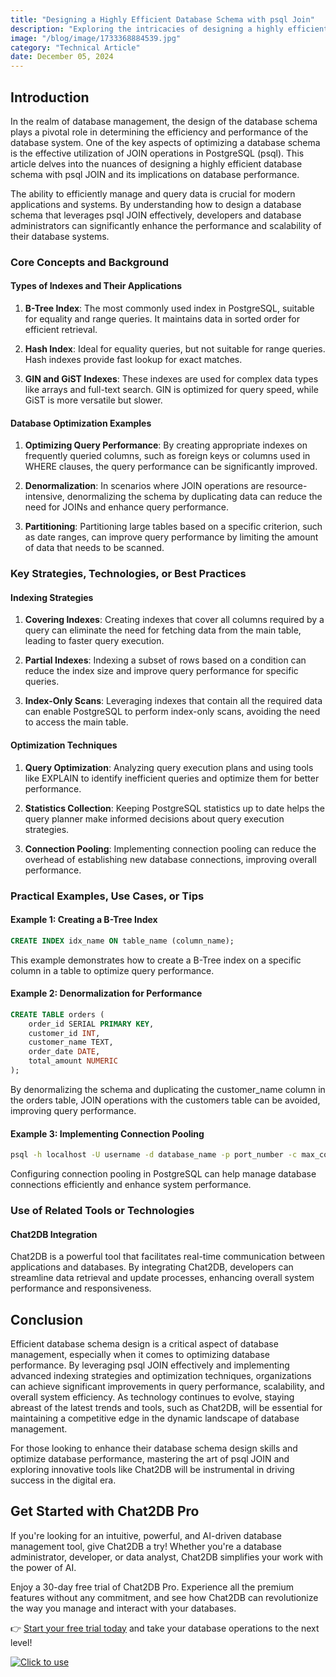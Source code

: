 ```yaml
---
title: "Designing a Highly Efficient Database Schema with psql Join"
description: "Exploring the intricacies of designing a highly efficient database schema with psql join and its impact on database performance."
image: "/blog/image/1733368884539.jpg"
category: "Technical Article"
date: December 05, 2024
---
```


## Introduction

In the realm of database management, the design of the database schema plays a pivotal role in determining the efficiency and performance of the database system. One of the key aspects of optimizing a database schema is the effective utilization of JOIN operations in PostgreSQL (psql). This article delves into the nuances of designing a highly efficient database schema with psql JOIN and its implications on database performance.

The ability to efficiently manage and query data is crucial for modern applications and systems. By understanding how to design a database schema that leverages psql JOIN effectively, developers and database administrators can significantly enhance the performance and scalability of their database systems.

### Core Concepts and Background

#### Types of Indexes and Their Applications

1. **B-Tree Index**: The most commonly used index in PostgreSQL, suitable for equality and range queries. It maintains data in sorted order for efficient retrieval.

2. **Hash Index**: Ideal for equality queries, but not suitable for range queries. Hash indexes provide fast lookup for exact matches.

3. **GIN and GiST Indexes**: These indexes are used for complex data types like arrays and full-text search. GIN is optimized for query speed, while GiST is more versatile but slower.

#### Database Optimization Examples

1. **Optimizing Query Performance**: By creating appropriate indexes on frequently queried columns, such as foreign keys or columns used in WHERE clauses, the query performance can be significantly improved.

2. **Denormalization**: In scenarios where JOIN operations are resource-intensive, denormalizing the schema by duplicating data can reduce the need for JOINs and enhance query performance.

3. **Partitioning**: Partitioning large tables based on a specific criterion, such as date ranges, can improve query performance by limiting the amount of data that needs to be scanned.

### Key Strategies, Technologies, or Best Practices

#### Indexing Strategies

1. **Covering Indexes**: Creating indexes that cover all columns required by a query can eliminate the need for fetching data from the main table, leading to faster query execution.

2. **Partial Indexes**: Indexing a subset of rows based on a condition can reduce the index size and improve query performance for specific queries.

3. **Index-Only Scans**: Leveraging indexes that contain all the required data can enable PostgreSQL to perform index-only scans, avoiding the need to access the main table.

#### Optimization Techniques

1. **Query Optimization**: Analyzing query execution plans and using tools like EXPLAIN to identify inefficient queries and optimize them for better performance.

2. **Statistics Collection**: Keeping PostgreSQL statistics up to date helps the query planner make informed decisions about query execution strategies.

3. **Connection Pooling**: Implementing connection pooling can reduce the overhead of establishing new database connections, improving overall performance.

### Practical Examples, Use Cases, or Tips

#### Example 1: Creating a B-Tree Index

```sql
CREATE INDEX idx_name ON table_name (column_name);
```

This example demonstrates how to create a B-Tree index on a specific column in a table to optimize query performance.

#### Example 2: Denormalization for Performance

```sql
CREATE TABLE orders (
    order_id SERIAL PRIMARY KEY,
    customer_id INT,
    customer_name TEXT,
    order_date DATE,
    total_amount NUMERIC
);
```

By denormalizing the schema and duplicating the customer_name column in the orders table, JOIN operations with the customers table can be avoided, improving query performance.

#### Example 3: Implementing Connection Pooling

```bash
psql -h localhost -U username -d database_name -p port_number -c max_connections=100
```

Configuring connection pooling in PostgreSQL can help manage database connections efficiently and enhance system performance.

### Use of Related Tools or Technologies

#### Chat2DB Integration

Chat2DB is a powerful tool that facilitates real-time communication between applications and databases. By integrating Chat2DB, developers can streamline data retrieval and update processes, enhancing overall system performance and responsiveness.

## Conclusion

Efficient database schema design is a critical aspect of database management, especially when it comes to optimizing database performance. By leveraging psql JOIN effectively and implementing advanced indexing strategies and optimization techniques, organizations can achieve significant improvements in query performance, scalability, and overall system efficiency. As technology continues to evolve, staying abreast of the latest trends and tools, such as Chat2DB, will be essential for maintaining a competitive edge in the dynamic landscape of database management.

For those looking to enhance their database schema design skills and optimize database performance, mastering the art of psql JOIN and exploring innovative tools like Chat2DB will be instrumental in driving success in the digital era.

## Get Started with Chat2DB Pro

If you're looking for an intuitive, powerful, and AI-driven database management tool, give Chat2DB a try! Whether you're a database administrator, developer, or data analyst, Chat2DB simplifies your work with the power of AI.

Enjoy a 30-day free trial of Chat2DB Pro. Experience all the premium features without any commitment, and see how Chat2DB can revolutionize the way you manage and interact with your databases.

👉 [Start your free trial today](https://chat2db.ai/pricing) and take your database operations to the next level!


[![Click to use](/image/blog/bg/chat2db.jpg)](https://app.chat2db-ai.com/)
